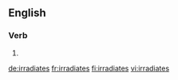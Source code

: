 ==English==

===Verb===
{{head|en|verb form}}

# {{en-third-person singular of|irradiate}}

[[de:irradiates]]
[[fr:irradiates]]
[[fi:irradiates]]
[[vi:irradiates]]